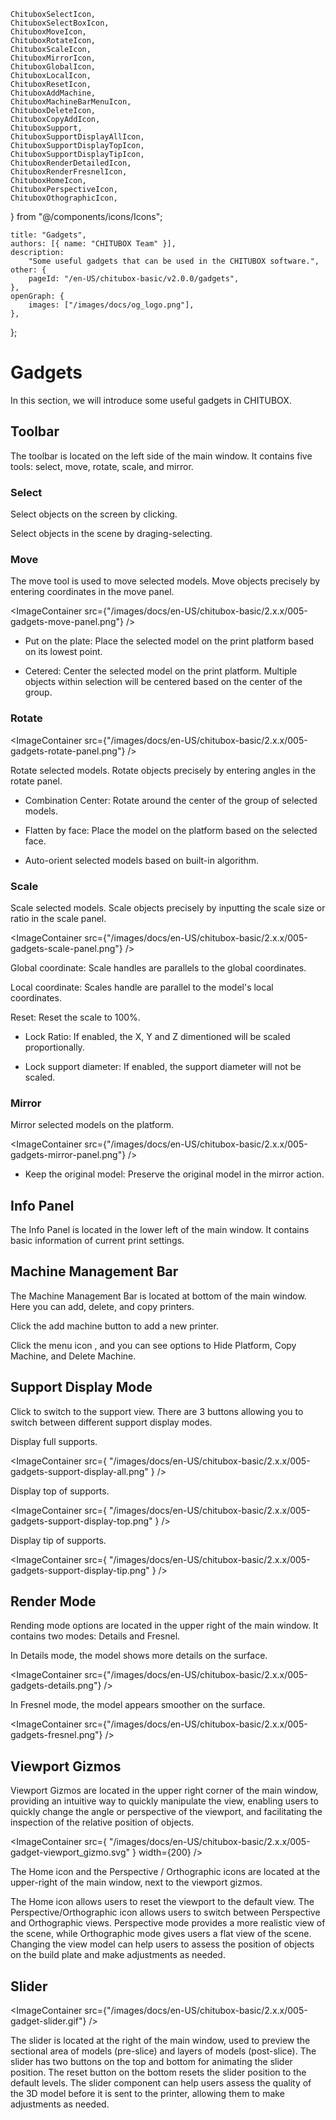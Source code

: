 	ChituboxSelectIcon,
	ChituboxSelectBoxIcon,
	ChituboxMoveIcon,
	ChituboxRotateIcon,
	ChituboxScaleIcon,
	ChituboxMirrorIcon,
	ChituboxGlobalIcon,
	ChituboxLocalIcon,
	ChituboxResetIcon,
	ChituboxAddMachine,
	ChituboxMachineBarMenuIcon,
	ChituboxDeleteIcon,
	ChituboxCopyAddIcon,
	ChituboxSupport,
	ChituboxSupportDisplayAllIcon,
	ChituboxSupportDisplayTopIcon,
	ChituboxSupportDisplayTipIcon,
	ChituboxRenderDetailedIcon,
	ChituboxRenderFresnelIcon,
	ChituboxHomeIcon,
	ChituboxPerspectiveIcon,
	ChituboxOthographicIcon,
} from "@/components/icons/Icons";

	title: "Gadgets",
	authors: [{ name: "CHITUBOX Team" }],
	description:
		"Some useful gadgets that can be used in the CHITUBOX software.",
	other: {
		pageId: "/en-US/chitubox-basic/v2.0.0/gadgets",
	},
	openGraph: {
		images: ["/images/docs/og_logo.png"],
	},
};

# Gadgets

In this section, we will introduce some useful gadgets in CHITUBOX.

## Toolbar

The toolbar is located on the left side of the main window. It contains five tools: select, move, rotate, scale, and mirror.

### Select

<ChituboxSelectIcon /> Select objects on the screen by clicking.

<ChituboxSelectBoxIcon /> Select objects in the scene by draging-selecting.

### Move

<ChituboxMoveIcon /> The move tool is used to move selected models. Move objects precisely by entering coordinates in the move panel.

<ImageContainer
	src={"/images/docs/en-US/chitubox-basic/2.x.x/005-gadgets-move-panel.png"}
/>

-   Put on the plate: Place the selected model on the print platform based on its lowest point.

-   Cetered: Center the selected model on the print platform. Multiple objects within selection will be centered based on the center of the group.

### Rotate

<ImageContainer
	src={"/images/docs/en-US/chitubox-basic/2.x.x/005-gadgets-rotate-panel.png"}
/>

<ChituboxRotateIcon /> Rotate selected models. Rotate objects precisely by entering angles in the rotate panel.

-   Combination Center: Rotate around the center of the group of selected models.

-   Flatten by face: Place the model on the platform based on the selected face.

-   Auto-orient selected models based on built-in algorithm.

### Scale

<ChituboxScaleIcon /> Scale selected models. Scale objects precisely by inputting the scale size or ratio in the scale panel.

<ImageContainer
	src={"/images/docs/en-US/chitubox-basic/2.x.x/005-gadgets-scale-panel.png"}
/>

<ChituboxGlobalIcon /> Global coordinate: Scale handles are parallels to the global coordinates.

<ChituboxLocalIcon /> Local coordinate: Scales handle are parallel to the model's local coordinates.

<ChituboxResetIcon /> Reset: Reset the scale to 100%.

-   Lock Ratio: If enabled, the X, Y and Z dimentioned will be scaled proportionally.

-   Lock support diameter: If enabled, the support diameter will not be scaled.

### Mirror

<ChituboxMirrorIcon /> Mirror selected models on the platform.

<ImageContainer
	src={"/images/docs/en-US/chitubox-basic/2.x.x/005-gadgets-mirror-panel.png"}
/>

-   Keep the original model: Preserve the original model in the mirror action.

## Info Panel

The Info Panel is located in the lower left of the main window. It contains basic information of current print settings.

## Machine Management Bar

The Machine Management Bar is located at bottom of the main window. Here you can add, delete, and copy printers.

Click the add machine button <ChituboxAddMachine /> to add a new printer.

Click the menu icon <ChituboxMachineBarMenuIcon />, and you can see options to Hide Platform, <ChituboxCopyAddIcon /> Copy Machine, and <ChituboxDeleteIcon /> Delete Machine.

## Support Display Mode

Click <ChituboxSupport /> to switch to the support view. There are 3 buttons allowing you to switch between different support display modes.

<ChituboxSupportDisplayAllIcon /> Display full supports.

<ImageContainer
	src={
		"/images/docs/en-US/chitubox-basic/2.x.x/005-gadgets-support-display-all.png"
	}
/>

<ChituboxSupportDisplayTopIcon /> Display top of supports.

<ImageContainer
	src={
		"/images/docs/en-US/chitubox-basic/2.x.x/005-gadgets-support-display-top.png"
	}
/>

<ChituboxSupportDisplayTipIcon /> Display tip of supports.

<ImageContainer
	src={
		"/images/docs/en-US/chitubox-basic/2.x.x/005-gadgets-support-display-tip.png"
	}
/>

## Render Mode

Rending mode options are located in the upper right of the main window. It contains two modes: Details and Fresnel.

<ChituboxRenderDetailedIcon /> In Details mode, the model shows more details on
the surface.

<ImageContainer
	src={"/images/docs/en-US/chitubox-basic/2.x.x/005-gadgets-details.png"}
/>

<ChituboxRenderFresnelIcon /> In Fresnel mode, the model appears smoother on
the surface.

<ImageContainer
	src={"/images/docs/en-US/chitubox-basic/2.x.x/005-gadgets-fresnel.png"}
/>

## Viewport Gizmos

Viewport Gizmos are located in the upper right corner of the main window, providing an intuitive way to quickly manipulate the view, enabling users to quickly change the angle or perspective of the viewport, and facilitating the inspection of the relative position of objects.

<ImageContainer
	src={
		"/images/docs/en-US/chitubox-basic/2.x.x/005-gadget-viewport_gizmo.svg"
	}
	width={200}
/>

The Home <ChituboxHomeIcon /> icon and the Perspective <ChituboxPerspectiveIcon /> / Orthographic <ChituboxOthographicIcon /> icons are located at the upper-right of the main window, next to the viewport gizmos.

The Home icon allows users to reset the viewport to the default view. The Perspective/Orthographic icon allows users to switch between Perspective and Orthographic views. Perspective mode provides a more realistic view of the scene, while Orthographic mode gives users a flat view of the scene. Changing the view model can help users to assess the position of objects on the build plate and make adjustments as needed.

## Slider

<ImageContainer
	src={"/images/docs/en-US/chitubox-basic/2.x.x/005-gadget-slider.gif"}
/>

The slider is located at the right of the main window, used to preview the sectional area of models (pre-slice) and layers of models (post-slice). The slider has two buttons on the top and bottom for animating the slider position. The reset button on the bottom resets the slider position to the default levels. The slider component can help users assess the quality of the 3D model before it is sent to the printer, allowing them to make adjustments as needed.
